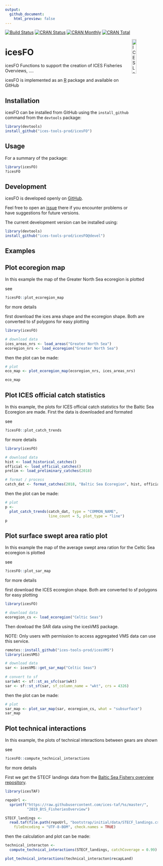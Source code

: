 ```yaml
---
output: 
  github_document:
    html_preview: false
---
```


[![Build Status](https://travis-ci.org/ices-tools-prod/icesFO.svg?branch=devel)](https://travis-ci.org/ices-tools-prod/icesFO)
[![CRAN Status](http://r-pkg.org/badges/version/icesFO)](https://cran.r-project.org/package=icesFO)
[![CRAN Monthly](http://cranlogs.r-pkg.org/badges/icesFO)](https://cran.r-project.org/package=icesFO)
[![CRAN Total](http://cranlogs.r-pkg.org/badges/grand-total/icesFO)](https://cran.r-project.org/package=icesFO)

[<img align="right" alt="ICES Logo" width="17%" height="17%" src="http://ices.dk/_layouts/15/1033/images/icesimg/iceslogo.png">](http://ices.dk)

icesFO
=======

icesFO Functions to support the creation of ICES Fisheries Overviews, ....

icesFO is implemented as an [R](https://www.r-project.org) package 
<!-- and available on [CRAN](https://cran.r-project.org/package=icesFO). -->
and available on GitHub 

Installation
------------

icesFO can be installed from GitHub using the `install_github` command from the
`devtools` package:

```R
library(devtools)
install_github("ices-tools-prod/icesFO")
```

Usage
-----

For a summary of the package:

```R
library(icesFO)
?icesFO
```


Development
-----------

icesFO is developed openly on
[GitHub](https://github.com/ices-tools-prod/icesFO).

Feel free to open an
[issue](https://github.com/ices-tools-prod/icesFO/issues) there if you
encounter problems or have suggestions for future versions.

The current development version can be installed using:

```R
library(devtools)
install_github("ices-tools-prod/icesFO@devel")
```

Examples
--------

## Plot ecoregion map

In this example the map of the Greater North Sea ecoregion is plotted

see
```r
?icesFO::plot_ecoregion_map
```
for more details

first download the ices area shape and the ecoregion shape.  Both
are converted to sf polygons for easy plotting
```r
library(icesFO)

# download data
ices_areas_nrs <- load_areas("Greater North Sea")
ecoregion_nrs <- load_ecoregion("Greater North Sea")
```

then the plot can be made:

```r
# plot
eco_map <- plot_ecoregion_map(ecoregion_nrs, ices_areas_nrs)

eco_map
```


## Plot ICES official catch statistics

In this example, the plots for ICES official catch statistics for the
Baltic Sea Ecoregion are made.  First the data is downloaded and formated

see
```r
?icesFO::plot_catch_trends
```
for more details


```r
library(icesFO)

# download data
hist <- load_historical_catches()
official <- load_official_catches()
prelim <- load_preliminary_catches(2018)

# format / process
catch_dat <- format_catches(2018, "Baltic Sea Ecoregion", hist, official, prelim)
```

then the plot can be made:

```r
# plot
p <- 
  plot_catch_trends(catch_dat, type = "COMMON_NAME", 
                    line_count = 5, plot_type = "line")
p
```

## Plot surface swept area ratio plot

In this example the map of the average swept area ration for the
Celtic Sea ecoregion is plotted

see
```r
?icesFO::plot_sar_map
```
for more details

first download the ICES ecoregion shape.  Both
are converted to sf polygons for easy plotting
```r
library(icesFO)

# download data
ecoregion_cs <- load_ecoregion("Celtic Seas")
```

Then dowload the SAR data using the icesVMS package.

<div class="alert alert-danger"
  <strong>NOTE:</strong> Only users with permission to access aggregated VMS data
  can use this service.
</div>

```r
remotes::install_github("ices-tools-prod/icesVMS")
library(icesVMS)

# download data
sar <- icesVMS::get_sar_map("Celtic Seas")
 
# convert to sf
sar$wkt <- sf::st_as_sfc(sar$wkt)
sar <- sf::st_sf(sar, sf_column_name = "wkt", crs = 4326)
```


then the plot can be made:

```r
# plot
sar_map <- plot_sar_map(sar, ecoregion_cs, what = "subsurface")
sar_map
```



## Plot technical interactions

In this example, the plots of technical interactions between gears are shown

see
```r
?icesFO::compute_technical_interactions
```
for more details

First we get the STECF landings data from the [Baltic Sea Fishery overview repository](https://github.com/ices-taf/2019_BtS_FisheriesOverview).

```r
library(icesTAF)

repoUrl <- 
  sprintf("https://raw.githubusercontent.com/ices-taf/%s/master/",
          "2019_BtS_FisheriesOverview")

STECF_landings <-
  read.taf(file.path(repoUrl, "bootstrap/initial/data/STECF_landings.csv"), 
    fileEncoding = "UTF-8-BOM", check.names = TRUE)
```

then the calculation and plot can be made:

```r
technical_interacton <- 
  compute_technical_interactions(STECF_landings, catchCoverage = 0.99)
```

```r
plot_technical_interactions(technical_interacton$recapLand)
```





